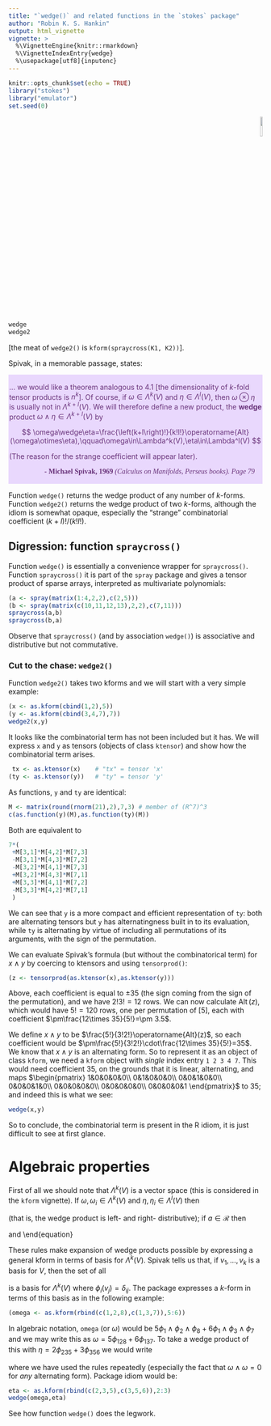```yaml
---
title: "`wedge()` and related functions in the `stokes` package"
author: "Robin K. S. Hankin"
output: html_vignette
vignette: >
  %\VignetteEngine{knitr::rmarkdown}
  %\VignetteIndexEntry{wedge}
  %\usepackage[utf8]{inputenc}
---
```


```r
knitr::opts_chunk$set(echo = TRUE)
library("stokes")
library("emulator")
set.seed(0)
```

<p style="text-align: right;">
![](`r system.file("help/figures/stokes.png", package = "stokes")`){width=10%}
</p>

```r
wedge
wedge2
```

[the meat of `wedge2()` is `kform(spraycross(K1, K2))`].

Spivak, in a memorable passage, states:

<div class="warning" style='padding:0.1em; background-color:#E9D8FD; color:#69337A'>
<span>

$\ldots$ we would like a theorem analogous to 4.1 [the dimensionality
of $k$-fold tensor products is $n^k$].  Of course, if
$\omega\in\Lambda^k(V)$ and $\eta\in\Lambda^l(V)$, then
$\omega\otimes\eta$ is usually not in $\Lambda^{k+l}(V)$.  We will
therefore define a new product, the <strong>wedge</strong> product
$\omega\wedge\eta\in\Lambda^{k+l}(V)$ by

$$
\omega\wedge\eta=\frac{\left(k+l\right)!}{k!l!}\operatorname{Alt}(\omega\otimes\eta),\qquad\omega\in\Lambda^k(V),\eta\in\Lambda^l(V)
$$

(The reason for the strange coefficient will appear later).
</p>
<p style='margin-bottom:1em; margin-right:1em; text-align:right; font-family:Georgia'> <b>- Michael Spivak, 1969</b> <i>(Calculus on Manifolds, Perseus books).  Page 79</i>
</p></span>
</div>

Function `wedge()` returns the wedge product of any number of
$k$-forms.  Function `wedge2()` returns the wedge product of two
$k$-forms, although the idiom is somewhat opaque, especially the
"strange" combinatorial coefficient $(k+l)!/(k!l!)$.


## Digression: function `spraycross()`

Function `wedge()` is essentially a convenience wrapper for
`spraycross()`.  Function `spraycross()` it is part of the `spray`
package and gives a tensor product of sparse arrays, interpreted as
multivariate polynomials:

```r
(a <- spray(matrix(1:4,2,2),c(2,5)))
(b <- spray(matrix(c(10,11,12,13),2,2),c(7,11)))
spraycross(a,b)
spraycross(b,a)
```

Observe that `spraycross()` (and by association `wedge()`) is
associative and distributive but not commutative.

### Cut to the chase: `wedge2()`

Function `wedge2()` takes two kforms and we will start with a very
simple example:

```r
(x <- as.kform(cbind(1,2),5))
(y <- as.kform(cbind(3,4,7),7))
wedge2(x,y)
```

It looks like the combinatorial term has not been included but it has.
We will express `x` and `y` as tensors (objects of class `ktensor`)
and show how the combinatorial term arises.

```r
 tx <- as.ktensor(x)    # "tx" = tensor 'x'
(ty <- as.ktensor(y))   # "ty" = tensor 'y'
```

As functions, `y` and `ty` are identical:

```r
M <- matrix(round(rnorm(21),2),7,3) # member of (R^7)^3
c(as.function(y)(M),as.function(ty)(M))
```

Both are equivalent to

```r
7*(
 +M[3,1]*M[4,2]*M[7,3] 
 -M[3,1]*M[4,3]*M[7,2] 
 -M[3,2]*M[4,1]*M[7,3] 
 +M[3,2]*M[4,3]*M[7,1] 
 +M[3,3]*M[4,1]*M[7,2]
 -M[3,3]*M[4,2]*M[7,1]
 )
```

We can see that `y` is a more compact and efficient representation of
`ty`: both are alternating tensors but `y` has alternatingness built in
to its evaluation, while `ty` is alternating by virtue of including
all permutations of its arguments, with the sign of the permutation.


We can evaluate Spivak's formula (but without the combinatorical term)
for $x\wedge y$ by coercing to ktensors and using `tensorprod()`:

```r
(z <- tensorprod(as.ktensor(x),as.ktensor(y)))
```

Above, each coefficient is equal to $\pm 35$ (the sign coming from the
sign of the permutation), and we have $2!3!=12$ rows.  We can now
calculate $\operatorname{Alt}(z)$, which would have $5!=120$ rows, one
per permutation of $[5]$, each with coefficient $\pm\frac{12\times
35}{5!}=\pm 3.5$.

We define $x\wedge y$ to be $\frac{5!}{3!2!}\operatorname{Alt}(z)$, so
each coefficient would be $\pm\frac{5!}{3!2!}\cdot\frac{12\times
35}{5!}=35$.  We know that $x\wedge y$ is an alternating form.  So to
represent it as an object of class `kform`, we need a `kform` object
with _single_ index entry `1 2 3 4 7`.  This would need coefficient
35, on the grounds that it is linear, alternating, and maps
$\begin{pmatrix}
1&0&0&0&0\\
0&1&0&0&0\\
0&0&1&0&0\\
0&0&0&1&0\\
0&0&0&0&0\\
0&0&0&0&0\\
0&0&0&0&1
\end{pmatrix}$ to $35$; and indeed this is what we see:

```r
wedge(x,y)
```

So to conclude, the combinatorial term is present in the R idiom, it
is just difficult to see at first glance.

# Algebraic properties

First of all we should note that $\Lambda^k(V)$ is a vector space
(this is considered in the `kform` vignette).  If
$\omega,\omega_i\in\Lambda^k(V)$ and $\eta,\eta_i\in\Lambda^l(V)$ then

\begin{eqnarray}
(\omega_1+\omega_2)\wedge\eta &=& \omega_1\wedge\eta+\omega_2\wedge\eta\\
\omega\wedge(\eta_1+\eta_2) &=&\omega\wedge\eta_1 + \omega\wedge\eta_2\\
\end{eqnarray}

(that is, the wedge product is left- and right- distributive); if
$a\in\mathcal{R}$ then

\begin{equation}
a\omega\wedge\eta = \omega\wedge a\eta=a(\omega\wedge\eta)
\end{equation}

and
\begin{equation}
\omega\wedge\eta = (-1)^{kl}\eta\wedge\omega\\\
\end{equation}

These rules make expansion of wedge products possible by expressing a
general kform in terms of basis for $\Lambda^k(V)$.  Spivak tells us
that, if $v_1,\ldots,v_k$ is a basis for $V$, then the set of all

\begin{equation}
\phi_{i_1}\wedge\phi_{i_2}\wedge\cdots\wedge\phi_{i_k}\qquad 1\leq i_1 < \cdots < i_n\leq n
\end{equation}

is a basis for $\Lambda^k(V)$ where $\phi_i(v_j)=\delta_{ij}$.  The
package expresses a $k$-form in terms of this basis as in the
following example:


```r
(omega <- as.kform(rbind(c(1,2,8),c(1,3,7)),5:6))
```

In algebraic notation, `omega` (or $\omega$) would be
$5\phi_1\wedge\phi_2\wedge\phi_8+6\phi_1\wedge\phi_3\wedge\phi_7$ and
we may write this as $\omega=5\phi_{128}+6\phi_{137}$.  To take a
wedge product of this with $\eta=2\phi_{235}+3\phi_{356}$ we would
write

\begin{eqnarray}
\omega\wedge\eta &=& (5\phi_{128}+6\phi_{137})\wedge (2\phi_{235}+3\phi_{356})\\
&=& 10\phi_{128}\wedge\phi_{235} + 15\phi_{128}\wedge\phi_{356} +
    12\phi_{137}\wedge\phi_{235} + 18\phi_{137}\wedge\phi_{356}\\
&=&
10\phi_1\wedge\phi_2\wedge\phi_8\wedge\phi_2\wedge\phi_3\wedge\phi_5 + 
15\phi_1\wedge\phi_2\wedge\phi_8\wedge\phi_3\wedge\phi_5\wedge\phi_6\\&{}&\qquad + 
12\phi_1\wedge\phi_3\wedge\phi_7\wedge\phi_2\wedge\phi_3\wedge\phi_5 +
18\phi_1\wedge\phi_3\wedge\phi_7\wedge\phi_3\wedge\phi_5\wedge\phi_6\\
&=& 0+ 15\phi_1\wedge\phi_2\wedge\phi_8\wedge\phi_3\wedge\phi_5\wedge\phi_6+0+0\\
&=& -15\phi_1\wedge\phi_2\wedge\phi_3\wedge\phi_5\wedge\phi_6\wedge\phi_8
\end{eqnarray}

where we have used the rules repeatedly (especially the fact that
$\omega\wedge\omega=0$ for _any_ alternating form).  Package idiom
would be:

```r
eta <- as.kform(rbind(c(2,3,5),c(3,5,6)),2:3)
wedge(omega,eta)
```

See how function `wedge()` does the legwork.
